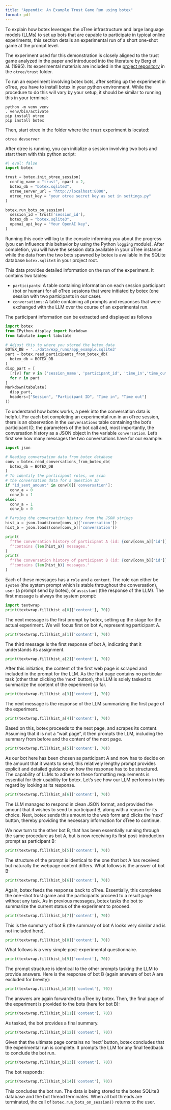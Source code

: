 ```yaml
---
title: "Appendix: An Example Trust Game Run using botex"
format: pdf
---
```


To explain how botex leverages the oTree infrastructure and large language models (LLMs) to set up bots that are capable to participate in typical online experiments, this section details an experimental run of a short one-shot game at the prompt level.

The experiment used for this demonstration is closely aligned to the trust game analyzed in the paper and introduced into the literature by Berg et al. (1995). Its experimental materials are included in the [project repository](https://github.com/joachim-gassen/accframe) in the `otree/trust` folder.

To run an experiment involving botex bots, after setting up the experiment in oTree, you have to install botex in your python environment. While the procedure to do this will vary by your setup, it should be similar to running this in your terminal:

```         
python -m venv venv
. venv/bin/activate
pip install otree
pip install botex
```

Then, start otree in the folder where the `trust` experiment is located:

```         
otree devserver
```

After otree is running, you can initialize a session involving two bots and start them with this python script:

```python
#| eval: false
import botex

trust = botex.init_otree_session(
  config_name = "trust", npart = 2, 
  botex_db = "botex.sqlite3",
  otree_server_url = "http://localhost:8000",
  otree_rest_key = "your otree secret key as set in settings.py"
)

botex.run_bots_on_session(
  session_id = trust['session_id'],
  botex_db = "botex.sqlite3",
  openai_api_key = "Your OpenAI key",
)
```

Running this code will log to the console informing you about the progress (you can influence this behavior by using the Python `logging` module). After completion, you will have the session data available in your oTree instance while the data from the two bots spawned by botex is available in the SQLite database `botex.sqlite3` in your project root.

This data provides detailed information on the run of the experiment. It contains two tables:

-   `participants`: A table containing information on each session participant (bot or human) for all oTree sessions that were initiated by botex (one session with two participants in our case).
-   `conversations`: A table containing all prompts and responses that were exchanged with the LLM over the course of an experimental run.

The participant information can be extracted and displayed as follows

```python
import botex
from IPython.display import Markdown
from tabulate import tabulate

# Adjust this to where you stored the botex data 
BOTEX_DB = '../data/exp_runs/app_example.sqlite3'
part = botex.read_participants_from_botex_db(
  botex_db = BOTEX_DB
)
disp_part = [
  [r[v] for v in ('session_name', 'participant_id', 'time_in','time_out')] 
  for r in part
]
Markdown(tabulate(
  disp_part, 
  headers=["Session", "Participant ID", "Time in", "Time out"]
))
```

To understand how botex works, a peek into the conversation data is helpful. For each bot completing an experimental run in an oTree session, there is an observation in the `conversations` table containing the bot's participant ID, the parameters of the bot call and, most importantly, the conversation history as a JSON object in the variable `conversation`. Let's first see how many messages the two conversations have for our example:

```python
import json

# Reading conversation data from botex database
conv = botex.read_conversations_from_botex_db(
  botex_db = BOTEX_DB
)
# To identify the participant roles, we scan 
# the conversation data for a question ID
if "id_sent_amount" in conv[0]['conversation']:
  conv_a = 0
  conv_b = 1
else:
  conv_a = 1
  conv_b = 0

# Parsing the conversation history from the JSON strings   
hist_a = json.loads(conv[conv_a]['conversation'])
hist_b = json.loads(conv[conv_b]['conversation'])

print(
  f"The conversation history of participant A (id: {conv[conv_a]['id']}) " + 
  f"contains {len(hist_a)} messages."
)
print(
  f"The conversation history of participant B (id: {conv[conv_b]['id']}) " + 
  f"contains {len(hist_b)} messages."
)
```

Each of these messages has a `role` and a `content`. The role can either be `system` (the system prompt which is stable throughout the conversation), `user` (a prompt send by botex), or `assistant` (the response of the LLM). The first message is always the system prompt:

```python
import textwrap
print(textwrap.fill(hist_a[0]['content'], 70))
```

The next message is the first prompt by botex, setting up the stage for the actual experiment. We will focus first on bot A, representing participant A.

```python
print(textwrap.fill(hist_a[1]['content'], 70))
```

The third message is the first response of bot A, indicating that it understands its assignment.

```python
print(textwrap.fill(hist_a[2]['content'], 70))
```

After this initiation, the content of the first web page is scraped and included in the prompt for the LLM. As the first page contains no particular task (other than clicking the 'next' button), the LLM is solely tasked to summarize the content of the experiment so far.

```python
print(textwrap.fill(hist_a[3]['content'], 70))
```

The next message is the response of the LLM summarizing the first page of the experiment.

```python
print(textwrap.fill(hist_a[4]['content'], 70))
```

Based on this, botex proceeds to the next page, and scrapes its content. Assuming that it is not a "wait page", it then prompts the LLM, including the summary from before and the content of the next page.

```python
print(textwrap.fill(hist_a[5]['content'], 70))
```

As our bot here has been chosen as participant A and now has to decide on the amount that it wants to send, this relatively lengthy prompt provides explicit and detailed guidance on how the response has to be structured. The capability of LLMs to adhere to these formatting requirements is essential for their usability for botex. Let's see how our LLM performs in this regard by looking at its response.

```python
print(textwrap.fill(hist_a[6]['content'], 70))
```

The LLM managed to respond in clean JSON format, and provided the amount that it wishes to send to participant B, along with a reason for its choice. Next, botex sends this amount to the web form and clicks the 'next' button, thereby providing the necessary information for oTree to continue.

We now turn to the other bot B, that has been essentially running through the same procedure as bot A, but is now receiving its first post-introduction prompt as participant B:

```python
print(textwrap.fill(hist_b[5]['content'], 70))
```

The structure of the prompt is identical to the one that bot A has received but naturally the webpage content differs. What follows is the answer of bot B:

```python
print(textwrap.fill(hist_b[6]['content'], 70))
```

Again, botex feeds the response back to oTree. Essentially, this completes the one-shot trust game and the participants proceed to a result page without any task. As in previous messages, botex tasks the bot to summarize the current status of the experiment to proceed.

```python
print(textwrap.fill(hist_b[7]['content'], 70))
```

This is the summary of bot B (the summary of bot A looks very similar and is not included here).

```python
print(textwrap.fill(hist_b[8]['content'], 70))
```

What follows is a very simple post-experimental questionnaire.

```python
print(textwrap.fill(hist_b[9]['content'], 70))
```

The prompt structure is identical to the other prompts tasking the LLM to provide answers. Here is the response of bot B (again answers of bot A are excluded for brevity):

```python
print(textwrap.fill(hist_b[10]['content'], 70))
```

The answers are again forwarded to oTree by botex. Then, the final page of the experiment is provided to the bots (here for bot B):

```python
print(textwrap.fill(hist_b[11]['content'], 70))
```

As tasked, the bot provides a final summary.

```python
print(textwrap.fill(hist_b[12]['content'], 70))
```

Given that the ultimate page contains no 'next' button, botex concludes that the experimental run is complete. It prompts the LLM for any final feedback to conclude the bot run.

```python
print(textwrap.fill(hist_b[13]['content'], 70))
```

The bot responds:

```python
print(textwrap.fill(hist_b[14]['content'], 70))
```

This concludes the bot run. The data is being stored to the botex SQLite3 database and the bot thread terminates. When all bot threads are terminated, the call of `botex.run_bots_on_session()` returns to the user.
